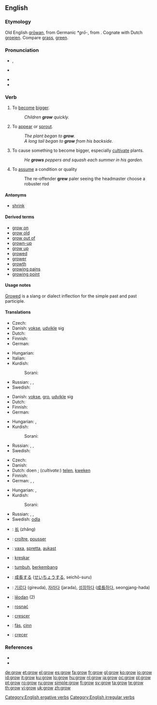 ==English==

===Etymology===
Old English [[growan|grōwan]], from Germanic ''*grō-'', from {{proto|Indo-European|gʰreH₁-}}. Cognate with Dutch [[groeien]]. Compare [[grass]], [[green]].

===Pronunciation===
* {{a|UK}} {{IPA|/ɡɹəʊ/}}, {{SAMPA|/gr@U/}}
* {{a|US}} {{IPA|/gɹoʊ/}}
* {{audio|en-us-grow.ogg|Audio (US)}}
* {{rhymes|əʊ}}

===Verb===
{{en-verb|grows|growing|grew|grown}}

# {{intransitive}} To [[become]] [[bigger]].
#: ''Children '''grow''' quickly.''
# {{intransitive}} To [[appear]] or [[sprout]].
#: ''The plant began to '''grow'''.''
#: ''A long tail began to '''grow''' from his backside.''
# {{transitive}} To cause something to become bigger, especially [[cultivate]] plants.
#: ''He '''grows''' peppers and squash each summer in his garden.''
# {{intransitive}} To [[assume]] a condition or quality
#: The re-offender '''grew''' paler seeing the headmaster choose a robuster rod

====Antonyms====
* [[shrink]]

====Derived terms====
* [[grow on]]
* [[grow old]]
* [[grow out of]]
* [[grown-up]]
* [[grow up]]
* [[growed]]
* [[grower]]
* [[growth]] {{pos_n}}
* [[growing pains]]
* [[growing point]]

====Usage notes====
[[growed|Growed]] is a slang or dialect inflection for the simple past and past participle.

====Translations====
{{trans-top|(''intransitive'') to become bigger}}
* Czech: {{t+|cs|růst}}
* Danish: [[vokse]], [[udvikle]] sig
* Dutch: {{t+|nl|groeien}}
* Finnish: {{t+|fi|kasvaa}}
* German: {{t+|de|wachsen}}
{{trans-mid}}
* Hungarian: {{t+|hu|nő}}
* Italian: {{t+|it|crescere}}
* Kurdish:
*: Sorani: {{t|ku|گه‌وره‌بوون|tr=gawra boon|sc=KUchar}}
* Russian: {{t|ru|расти|sc=Cyrl|tr=rastí}} {{impf}}, {{t|ru|вырастать|sc=Cyrl|tr=varastát'}} {{impf}}, {{t|ru|вырасти|sc=Cyrl|tr=výrasti}} {{pf}}
* Swedish: {{t+|sv|växa}}
{{trans-bottom}}

{{trans-top|(''intransitive'') to appear or sprout}}
* Danish: [[vokse]], [[gro]], [[udvikle]] sig
* Dutch: {{t+|nl|groeien}}
* Finnish: {{t+|fi|kasvaa}}
* German: {{t+|de|wachsen}}
{{trans-mid}}
* Hungarian: {{t+|hu|nő}}, {{t+|hu|növekszik}}
* Kurdish:
*: Sorani: {{t|ku|ده‌رچوون|tr=darchoon|sc=KUchar}}
* Russian: {{t|ru|расти|sc=Cyrl|tr=rastí}} {{impf}}, {{t|ru|вырастать|sc=Cyrl|tr=varastát'}} {{impf}}, {{t|ru|вырасти|sc=Cyrl|tr=výrasti}} {{pf}}
* Swedish: {{t+|sv|växa}}
{{trans-bottom}}

{{trans-top|(''transitive'') to cause something to become bigger}}
* Czech: {{t-|cs|pěstovat}}
* Danish: {{t+|da|dyrke}}
* Dutch: doen {{t+|nl|groeien}}; (''cultivate:'') [[telen]], [[kweken]]
* Finnish: {{t+|fi|kasvattaa}}
* German: {{t-|de|anbauen}}, {{t+|de|ziehen}}, {{t+|de|züchten}}
{{trans-mid}}
* Hungarian: {{t|hu|termel}}, {{t|hu|termeszt}}
* Kurdish:
*: Sorani: {{t|ku|ڕواندن|tr=RwAndin|sc=KUchar}}
* Russian: {{t|ru|растить|sc=Cyrl|tr=rastít'}} {{impf}}, {{t|ru|выращивать|sc=Cyrl|tr=varášivat'}} {{impf}}, {{t|ru|вырастить|sc=Cyrl|tr=výrastit'}} {{pf}}
* Swedish: [[odla]]
{{trans-bottom}}

{{checktrans-top}}
* {{ttbc|Chinese}}: [[长]] (zhăng)
* {{ttbc|French}}: [[croître]], [[pousser]]
* {{ttbc|Icelandic}}: [[vaxa]], [[spretta]], [[aukast]]
* {{ttbc|Ido}}: [[kreskar]]
* {{ttbc|Indonesian}}: [[tumbuh]], [[kembang|berkembang]]
* {{ttbc|Japanese}}: [[成長]]する ([[せいちょう]]する, seichō-suru)
* {{ttbc|Korean}}: [[기르다]] (gireuda), [[자라다]] (jarada), [[성장하다]] ([[成長]]하다, seongjang-hada)
* {{ttbc|Old English}}: [[leodan|lēodan]] (2)
* {{ttbc|Polish}}: [[rosnąć]]
* {{ttbc|Portuguese}}: [[crescer]]
* {{ttbc|Scottish Gaelic}}: [[fàs]], [[cinn]]
* {{ttbc|Spanish}}: [[crecer]]
{{trans-bottom}}

===References===
* {{R:Century 1911}}
* {{R:Webster 1913}}

[[Category:English ergative verbs]]
[[Category:English irregular verbs]]

[[de:grow]]
[[et:grow]]
[[el:grow]]
[[es:grow]]
[[fa:grow]]
[[fr:grow]]
[[gl:grow]]
[[ko:grow]]
[[io:grow]]
[[id:grow]]
[[it:grow]]
[[ku:grow]]
[[lo:grow]]
[[hu:grow]]
[[nl:grow]]
[[ja:grow]]
[[oc:grow]]
[[pl:grow]]
[[pt:grow]]
[[ro:grow]]
[[ru:grow]]
[[simple:grow]]
[[fi:grow]]
[[sv:grow]]
[[ta:grow]]
[[te:grow]]
[[th:grow]]
[[vi:grow]]
[[uk:grow]]
[[zh:grow]]